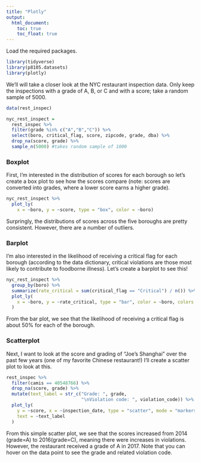 ```yaml
---
title: "Plotly"
output: 
  html_document:
    toc: true
    toc_float: true
---
```


Load the required packages. 
```r
library(tidyverse)
library(p8105.datasets)
library(plotly)
```

We'll will take a closer look at the NYC restaurant inspection data. Only keep the inspections with a grade of A, B, or C and with a score; take a random sample of 5000.
```r
data(rest_inspec)

nyc_rest_inspect = 
  rest_inspec %>% 
  filter(grade %in% c("A","B","C")) %>% 
  select(boro, critical_flag, score, zipcode, grade, dba) %>% 
  drop_na(score, grade) %>% 
  sample_n(5000) #takes random sample of 1000
```

### Boxplot  
First, I'm interested in the distribution of scores for each borough so let's create a box plot to see how the scores compare (note: scores are converted into grades, where a lower score earns a higher grade). 
```r
nyc_rest_inspect %>% 
  plot_ly(
    x = ~boro, y = ~score, type = "box", color = ~boro)
```
Surpringly, the distributions of scores across the five boroughs are pretty consistent. However, there are a number of outliers. 


### Barplot  
I'm also interested in the likelihood of receiving a critical flag for each borough (according to the data dictionary, critical violations are those most likely to contribute to foodborne illness). Let's create a barplot to see this!  
```r
nyc_rest_inspect %>% 
  group_by(boro) %>% 
  summarize(rate_critical = sum(critical_flag == "Critical") / n()) %>% 
  plot_ly(
    x = ~boro, y = ~rate_critical, type = "bar", color = ~boro, colors = "viridis"
  )
```
From the bar plot, we see that the likelihood of receiving a critical flag is about 50% for each of the borough. 

### Scatterplot  
Next, I want to look at the score and grading of "Joe's Shanghai" over the past few years (one of my favorite Chinese restaurant!) I'll create a scatter plot to look at this. 
```r
rest_inspec %>% 
  filter(camis == 40548766) %>% 
  drop_na(score, grade) %>%
  mutate(text_label = str_c("Grade: ", grade, 
                            "\nViolation code: ", violation_code)) %>% 
  plot_ly(
    y = ~score, x = ~inspection_date, type = "scatter", mode = "markers",
    text = ~text_label
  )
```

From this simple scatter plot, we see that the scores increased from 2014 (grade=A) to 2016(grade=C), meaning there were increases in violations. However, the restaurant received a grade of A in 2017. Note that you can hover on the data point to see the grade and related violation code. 
